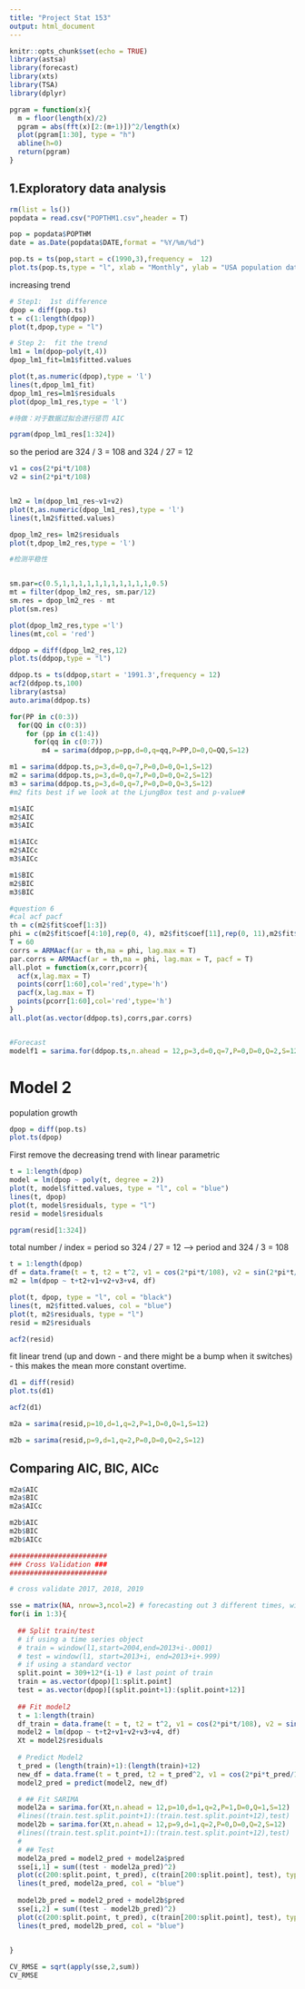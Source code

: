 ```yaml
---
title: "Project Stat 153"
output: html_document
---
```


```r
knitr::opts_chunk$set(echo = TRUE)
library(astsa)
library(forecast)
library(xts)
library(TSA)
library(dplyr)
```


```r
pgram = function(x){
  m = floor(length(x)/2)
  pgram = abs(fft(x)[2:(m+1)])^2/length(x)
  plot(pgram[1:30], type = "h")
  abline(h=0)
  return(pgram)
}
```

## 1.Exploratory data analysis
```r
rm(list = ls())
popdata = read.csv("POPTHM1.csv",header = T)

pop = popdata$POPTHM
date = as.Date(popdata$DATE,format = "%Y/%m/%d")

pop.ts = ts(pop,start = c(1990,3),frequency =  12)
plot.ts(pop.ts,type = "l", xlab = "Monthly", ylab = "USA population data", main = "USA population for years 1990-2021") 

```
increasing trend

```r
# Step1:  1st difference
dpop = diff(pop.ts)
t = c(1:length(dpop))
plot(t,dpop,type = "l")
```


```r
# Step 2:  fit the trend
lm1 = lm(dpop~poly(t,4))  
dpop_lm1_fit=lm1$fitted.values

plot(t,as.numeric(dpop),type = 'l')
lines(t,dpop_lm1_fit)
dpop_lm1_res=lm1$residuals
plot(dpop_lm1_res,type = 'l') 

#待做：对于数据过拟合进行惩罚 AIC

```
```r
pgram(dpop_lm1_res[1:324])
```
so the period are 324 / 3 = 108 and 324 / 27 = 12

```r

v1 = cos(2*pi*t/108)
v2 = sin(2*pi*t/108)


lm2 = lm(dpop_lm1_res~v1+v2)
plot(t,as.numeric(dpop_lm1_res),type = 'l')
lines(t,lm2$fitted.values)

dpop_lm2_res= lm2$residuals
plot(t,dpop_lm2_res,type = 'l')

#检测平稳性



```

```r
sm.par=c(0.5,1,1,1,1,1,1,1,1,1,1,1,0.5)
mt = filter(dpop_lm2_res, sm.par/12)
sm.res = dpop_lm2_res - mt
plot(sm.res)

plot(dpop_lm2_res,type ='l')
lines(mt,col = 'red')

```
```r
ddpop = diff(dpop_lm2_res,12)
plot.ts(ddpop,type = "l")

ddpop.ts = ts(ddpop,start = '1991.3',frequency = 12)
acf2(ddpop.ts,100)
library(astsa)
auto.arima(ddpop.ts)
```
```r

for(PP in c(0:3))
  for(QQ in c(0:3))
    for (pp in c(1:4))
      for(qq in c(0:7))
        m4 = sarima(ddpop,p=pp,d=0,q=qq,P=PP,D=0,Q=QQ,S=12)
```

```r
m1 = sarima(ddpop.ts,p=3,d=0,q=7,P=0,D=0,Q=1,S=12) 
m2 = sarima(ddpop.ts,p=3,d=0,q=7,P=0,D=0,Q=2,S=12)
m3 = sarima(ddpop.ts,p=3,d=0,q=7,P=0,D=0,Q=3,S=12)
#m2 fits best if we look at the LjungBox test and p-value#
```
```r
m1$AIC
m2$AIC
m3$AIC

m1$AICc
m2$AICc
m3$AICc

m1$BIC
m2$BIC
m3$BIC
```
```r
#question 6
#cal acf pacf
th = c(m2$fit$coef[1:3])
phi = c(m2$fit$coef[4:10],rep(0, 4), m2$fit$coef[11],rep(0, 11),m2$fit$coef[12])
T = 60
corrs = ARMAacf(ar = th,ma = phi, lag.max = T)
par.corrs = ARMAacf(ar = th,ma = phi, lag.max = T, pacf = T)
all.plot = function(x,corr,pcorr){
  acf(x,lag.max = T)
  points(corr[1:60],col='red',type='h')
  pacf(x,lag.max = T)
  points(pcorr[1:60],col='red',type='h')
}
all.plot(as.vector(ddpop.ts),corrs,par.corrs)


#Forecast
modelf1 = sarima.for(ddpop.ts,n.ahead = 12,p=3,d=0,q=7,P=0,D=0,Q=2,S=12)

```
# Model 2

population growth
```r
dpop = diff(pop.ts)
plot.ts(dpop)
```


First remove the decreasing trend with linear parametric
```r
t = 1:length(dpop)
model = lm(dpop ~ poly(t, degree = 2))
plot(t, model$fitted.values, type = "l", col = "blue")
lines(t, dpop)
plot(t, model$residuals, type = "l")
resid = model$residuals
```

```r
pgram(resid[1:324])
```

total number / index = period
so 324 / 27 = 12 --> period
and 324 / 3 = 108


```r
t = 1:length(dpop)
df = data.frame(t = t, t2 = t^2, v1 = cos(2*pi*t/108), v2 = sin(2*pi*t/108), v3 = cos(2*pi*t/12), v4 =  sin(2*pi*t/12))
m2 = lm(dpop ~ t+t2+v1+v2+v3+v4, df)

plot(t, dpop, type = "l", col = "black")
lines(t, m2$fitted.values, col = "blue")
plot(t, m2$residuals, type = "l")
resid = m2$residuals
```

```r
acf2(resid)
```
fit linear trend (up and down - and there might be a bump when it switches) - this makes the mean more constant overtime.

```r
d1 = diff(resid)
plot.ts(d1)
```

```r
acf2(d1)
```

```r
m2a = sarima(resid,p=10,d=1,q=2,P=1,D=0,Q=1,S=12)
```

```r
m2b = sarima(resid,p=9,d=1,q=2,P=0,D=0,Q=2,S=12)
```

## Comparing AIC, BIC, AICc
```r
m2a$AIC
m2a$BIC
m2a$AICc
```

```r
m2b$AIC
m2b$BIC
m2b$AICc
```




```r
########################
### Cross Validation ###
########################

# cross validate 2017, 2018, 2019

sse = matrix(NA, nrow=3,ncol=2) # forecasting out 3 different times, with 2 models
for(i in 1:3){
  
  ## Split train/test
  # if using a time series object
  # train = window(l1,start=2004,end=2013+i-.0001)
  # test = window(l1, start=2013+i, end=2013+i+.999)
  # if using a standard vector
  split.point = 309+12*(i-1) # last point of train
  train = as.vector(dpop)[1:split.point]
  test = as.vector(dpop)[(split.point+1):(split.point+12)]
  
  ## Fit model2
  t = 1:length(train)
  df_train = data.frame(t = t, t2 = t^2, v1 = cos(2*pi*t/108), v2 = sin(2*pi*t/108), v3 = cos(2*pi*t/12), v4 =  sin(2*pi*t/12))
  model2 = lm(dpop ~ t+t2+v1+v2+v3+v4, df)
  Xt = model2$residuals
  
  # Predict Model2
  t_pred = (length(train)+1):(length(train)+12)
  new_df = data.frame(t = t_pred, t2 = t_pred^2, v1 = cos(2*pi*t_pred/108), v2 = sin(2*pi*t_pred/108), v3 = cos(2*pi*t_pred/12), v4 =  sin(2*pi*t_pred/12))
  model2_pred = predict(model2, new_df)

  # ## Fit SARIMA
  model2a = sarima.for(Xt,n.ahead = 12,p=10,d=1,q=2,P=1,D=0,Q=1,S=12)
  #lines((train.test.split.point+1):(train.test.split.point+12),test)
  model2b = sarima.for(Xt,n.ahead = 12,p=9,d=1,q=2,P=0,D=0,Q=2,S=12)
  #lines((train.test.split.point+1):(train.test.split.point+12),test)
  # 
  # ## Test
  model2a_pred = model2_pred + model2a$pred
  sse[i,1] = sum((test - model2a_pred)^2)
  plot(c(200:split.point, t_pred), c(train[200:split.point], test), type = "l", col = "black")
  lines(t_pred, model2a_pred, col = "blue")
  
  model2b_pred = model2_pred + model2b$pred
  sse[i,2] = sum((test - model2b_pred)^2)
  plot(c(200:split.point, t_pred), c(train[200:split.point], test), type = "l", col = "black")
  lines(t_pred, model2b_pred, col = "blue")

  
}
```


```r
CV_RMSE = sqrt(apply(sse,2,sum))
CV_RMSE
```


